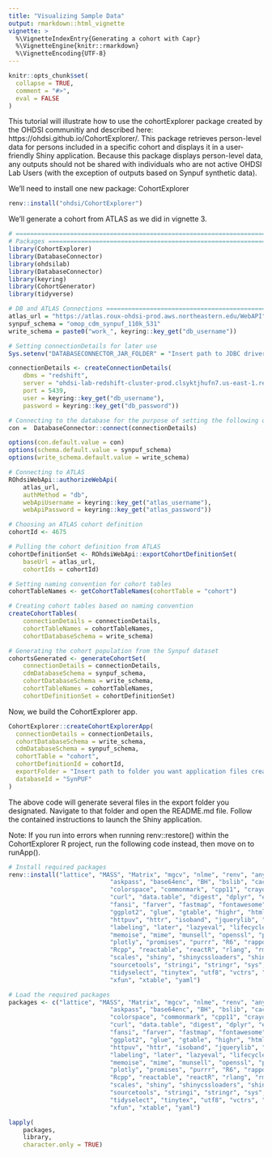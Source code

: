 ```yaml
---
title: "Visualizing Sample Data"
output: rmarkdown::html_vignette
vignette: >
  %\VignetteIndexEntry{Generating a cohort with Capr}
  %\VignetteEngine{knitr::rmarkdown}
  %\VignetteEncoding{UTF-8}
---
```


```r
knitr::opts_chunk$set(
  collapse = TRUE,
  comment = "#>",
  eval = FALSE
)
```

This tutorial will illustrate how to use the cohortExplorer package created by
the OHDSI communitiy and described here: https://ohdsi.github.io/CohortExplorer/.
This package retrieves person-level data for persons included in a specific 
cohort and displays it in a user-friendly Shiny application. Because this 
package displays person-level data, any outputs should not be shared with 
individuals who are not active OHDSI Lab Users (with the exception of outputs 
based on Synpuf synthetic data).

We'll need to install one new package: CohortExplorer

```r
renv::install("ohdsi/CohortExplorer")
```

We'll generate a cohort from ATLAS as we did in vignette 3.

```r
# ==============================================================================
# Packages =====================================================================
library(CohortExplorer)
library(DatabaseConnector)
library(ohdsilab)
library(DatabaseConnector)
library(keyring)
library(CohortGenerator)
library(tidyverse)

# DB and ATLAS Connections =====================================================
atlas_url = "https://atlas.roux-ohdsi-prod.aws.northeastern.edu/WebAPI"
synpuf_schema = "omop_cdm_synpuf_110k_531"
write_schema = paste0("work_", keyring::key_get("db_username"))

# Setting connectionDetails for later use
Sys.setenv("DATABASECONNECTOR_JAR_FOLDER" = "Insert path to JDBC driver")

connectionDetails <- createConnectionDetails(
	dbms = "redshift",
	server = "ohdsi-lab-redshift-cluster-prod.clsyktjhufn7.us-east-1.redshift.amazonaws.com/ohdsi_lab",
	port = 5439,
	user = keyring::key_get("db_username"),
	password = keyring::key_get("db_password"))

# Connecting to the database for the purpose of setting the following options
con =  DatabaseConnector::connect(connectionDetails)

options(con.default.value = con)
options(schema.default.value = synpuf_schema)
options(write_schema.default.value = write_schema)

# Connecting to ATLAS
ROhdsiWebApi::authorizeWebApi(
	atlas_url,
	authMethod = "db",
	webApiUsername = keyring::key_get("atlas_username"),
	webApiPassword = keyring::key_get("atlas_password"))

# Choosing an ATLAS cohort definition
cohortId <- 4675

# Pulling the cohort definition from ATLAS
cohortDefinitionSet <- ROhdsiWebApi::exportCohortDefinitionSet(
	baseUrl = atlas_url,
	cohortIds = cohortId)

# Setting naming convention for cohort tables
cohortTableNames <- getCohortTableNames(cohortTable = "cohort")

# Creating cohort tables based on naming convention
createCohortTables(
	connectionDetails = connectionDetails,
	cohortTableNames = cohortTableNames,
	cohortDatabaseSchema = write_schema)

# Generating the cohort population from the Synpuf dataset
cohortsGenerated <- generateCohortSet(
	connectionDetails = connectionDetails,
	cdmDatabaseSchema = synpuf_schema,
	cohortDatabaseSchema = write_schema,
	cohortTableNames = cohortTableNames,
	cohortDefinitionSet = cohortDefinitionSet)
```

Now, we build the CohortExplorer app.

```r
CohortExplorer::createCohortExplorerApp(
  connectionDetails = connectionDetails,
  cohortDatabaseSchema = write_schema,
  cdmDatabaseSchema = synpuf_schema,
  cohortTable = "cohort",
  cohortDefinitionId = cohortId,
  exportFolder = "Insert path to folder you want application files created in",
  databaseId = "SynPUF"
)
```

The above code will generate several files in the export folder you designated.
Navigate to that folder and open the README.md file. Follow the contained 
instructions to launch the Shiny application.

Note: If you run into errors when running renv::restore() within the 
CohortExplorer R project, run the following code instead, then move on to 
runApp().

```r
# Install required packages
renv::install("lattice", "MASS", "Matrix", "mgcv", "nlme", "renv", "anytime", 
							"askpass", "base64enc", "BH", "bslib", "cachem", "cli", 
							"colorspace", "commonmark", "cpp11", "crayon", "crosstalk", 
							"curl", "data.table", "digest", "dplyr", "ellipsis", "evaluate", 
							"fansi", "farver", "fastmap", "fontawesome", "fs", "generics", 
							"ggplot2", "glue", "gtable", "highr", "htmltools", "htmlwidgets", 
							"httpuv", "httr", "isoband", "jquerylib", "jsonlite", "knitr", 
							"labeling", "later", "lazyeval", "lifecycle", "magrittr", 
							"memoise", "mime", "munsell", "openssl", "pillar", "pkgconfig", 
							"plotly", "promises", "purrr", "R6", "rappdirs", "RColorBrewer", 
							"Rcpp", "reactable", "reactR", "rlang", "rmarkdown", "sass", 
							"scales", "shiny", "shinycssloaders", "shinyWidgets", 
							"sourcetools", "stringi", "stringr", "sys", "tibble", "tidyr", 
							"tidyselect", "tinytex", "utf8", "vctrs", "viridisLite", "withr", 
							"xfun", "xtable", "yaml")

# Load the required packages
packages <- c("lattice", "MASS", "Matrix", "mgcv", "nlme", "renv", "anytime", 
							"askpass", "base64enc", "BH", "bslib", "cachem", "cli", 
							"colorspace", "commonmark", "cpp11", "crayon", "crosstalk", 
							"curl", "data.table", "digest", "dplyr", "ellipsis", "evaluate", 
							"fansi", "farver", "fastmap", "fontawesome", "fs", "generics", 
							"ggplot2", "glue", "gtable", "highr", "htmltools", "htmlwidgets", 
							"httpuv", "httr", "isoband", "jquerylib", "jsonlite", "knitr", 
							"labeling", "later", "lazyeval", "lifecycle", "magrittr", 
							"memoise", "mime", "munsell", "openssl", "pillar", "pkgconfig", 
							"plotly", "promises", "purrr", "R6", "rappdirs", "RColorBrewer", 
							"Rcpp", "reactable", "reactR", "rlang", "rmarkdown", "sass", 
							"scales", "shiny", "shinycssloaders", "shinyWidgets", 
							"sourcetools", "stringi", "stringr", "sys", "tibble", "tidyr", 
							"tidyselect", "tinytex", "utf8", "vctrs", "viridisLite", "withr", 
							"xfun", "xtable", "yaml")

lapply(
	packages,
	library,
	character.only = TRUE)
```
